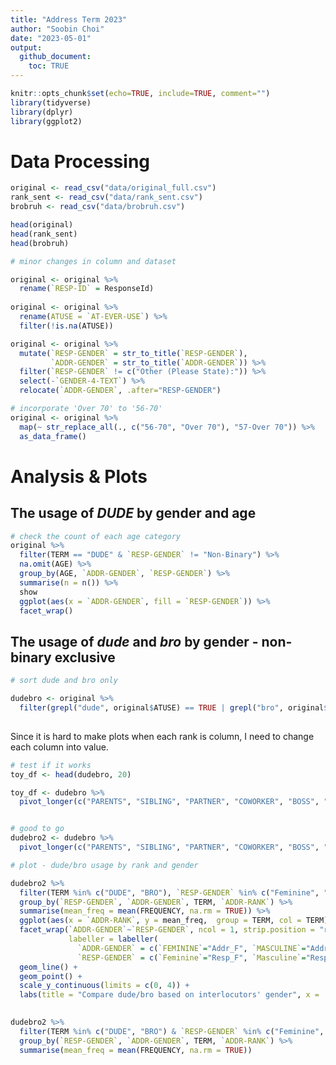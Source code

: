 ```yaml
---
title: "Address Term 2023"
author: "Soobin Choi"
date: "2023-05-01"
output: 
  github_document: 
    toc: TRUE
---
```


```r
knitr::opts_chunk$set(echo=TRUE, include=TRUE, comment="")
library(tidyverse)
library(dplyr)
library(ggplot2)
```

# Data Processing

```r
original <- read_csv("data/original_full.csv")
rank_sent <- read_csv("data/rank_sent.csv")
brobruh <- read_csv("data/brobruh.csv")

head(original)
head(rank_sent)
head(brobruh)
```

```r
# minor changes in column and dataset

original <- original %>% 
  rename(`RESP-ID` = ResponseId) 
 
original <- original %>% 
  rename(ATUSE = `AT-EVER-USE`) %>% 
  filter(!is.na(ATUSE))

original <- original %>% 
  mutate(`RESP-GENDER` = str_to_title(`RESP-GENDER`),
         `ADDR-GENDER` = str_to_title(`ADDR-GENDER`)) %>% 
  filter(`RESP-GENDER` != c("Other (Please State):")) %>% 
  select(-`GENDER-4-TEXT`) %>% 
  relocate(`ADDR-GENDER`, .after="RESP-GENDER")

# incorporate 'Over 70' to '56-70'
original <- original %>% 
  map(~ str_replace_all(., c("56-70", "Over 70"), "57-Over 70")) %>% 
  as_data_frame()

```


# Analysis & Plots

## The usage of *DUDE* by gender and age

```r
# check the count of each age category
original %>% 
  filter(TERM == "DUDE" & `RESP-GENDER` != "Non-Binary") %>% 
  na.omit(AGE) %>% 
  group_by(AGE, `ADDR-GENDER`, `RESP-GENDER`) %>% 
  summarise(n = n()) %>%
  show
  ggplot(aes(x = `ADDR-GENDER`, fill = `RESP-GENDER`)) %>% 
  facet_wrap()
```


## The usage of *dude* and *bro* by gender - non-binary exclusive

```r
# sort dude and bro only

dudebro <- original %>% 
  filter(grepl("dude", original$ATUSE) == TRUE | grepl("bro", original$ATUSE) == TRUE)
  

```


Since it is hard to make plots when each rank is column, I need to change each column into value.

```r

# test if it works
toy_df <- head(dudebro, 20)

toy_df <- dudebro %>% 
  pivot_longer(c("PARENTS", "SIBLING", "PARTNER", "COWORKER", "BOSS", "FRIEND", "STRANGER"), names_to = "ADDR-RANK", values_to = "FREQUENCY")


# good to go
dudebro2 <- dudebro %>% 
  pivot_longer(c("PARENTS", "SIBLING", "PARTNER", "COWORKER", "BOSS", "FRIEND", "STRANGER"), names_to = "ADDR-RANK", values_to = "FREQUENCY")
```



```r
# plot - dude/bro usage by rank and gender

dudebro2 %>% 
  filter(TERM %in% c("DUDE", "BRO"), `RESP-GENDER` %in% c("Feminine", "Masculine"), `ADDR-GENDER` %in% c("FEMININE", "MASCULINE")) %>% 
  group_by(`RESP-GENDER`, `ADDR-GENDER`, TERM, `ADDR-RANK`) %>% 
  summarise(mean_freq = mean(FREQUENCY, na.rm = TRUE)) %>% 
  ggplot(aes(x = `ADDR-RANK`, y = mean_freq,  group = TERM, col = TERM)) +
  facet_wrap(`ADDR-GENDER`~`RESP-GENDER`, ncol = 1, strip.position = "right", 
             labeller = labeller(
               `ADDR-GENDER` = c(`FEMININE`="Addr_F", `MASCULINE`="Addr_M"),
               `RESP-GENDER` = c(`Feminine`="Resp_F", `Masculine`="Resp_M"))) + 
  geom_line() +
  geom_point() + 
  scale_y_continuous(limits = c(0, 4)) +
  labs(title = "Compare dude/bro based on interlocutors' gender", x = 'Relationship')
  

dudebro2 %>% 
  filter(TERM %in% c("DUDE", "BRO") & `RESP-GENDER` %in% c("Feminine", "Masculine") & `ADDR-GENDER` %in% c("FEMININE", "MASCULINE")) %>% 
  group_by(`RESP-GENDER`, `ADDR-GENDER`, TERM, `ADDR-RANK`) %>% 
  summarise(mean_freq = mean(FREQUENCY, na.rm = TRUE))
```


```r

```













